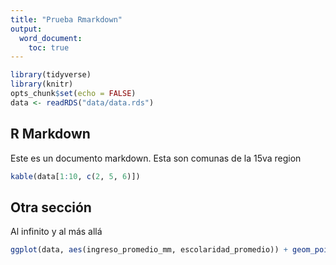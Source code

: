 ```yaml
---
title: "Prueba Rmarkdown"
output:
  word_document:
    toc: true
---
```


```r
library(tidyverse)
library(knitr)
opts_chunk$set(echo = FALSE)
data <- readRDS("data/data.rds")
```

## R Markdown

Este es un documento markdown. Esta son comunas de la 15va region

```r
kable(data[1:10, c(2, 5, 6)])
```

## Otra sección

Al infinito y al más allá

```r
ggplot(data, aes(ingreso_promedio_mm, escolaridad_promedio)) + geom_point()
```

